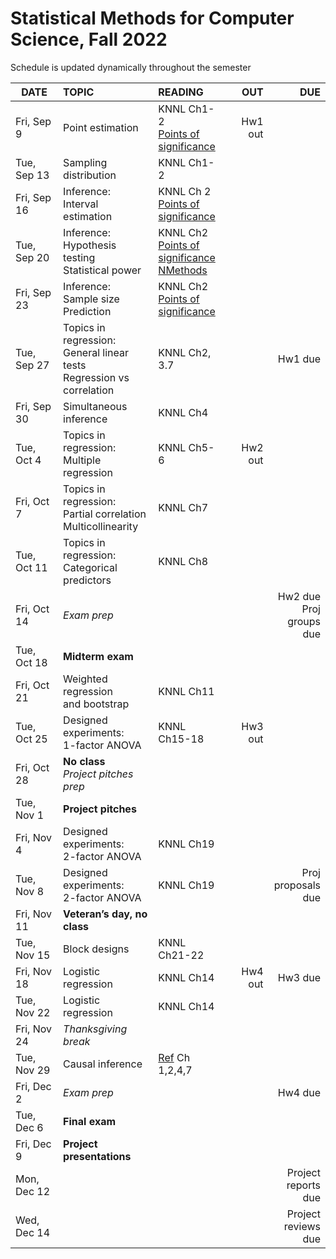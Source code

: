 <h1> Statistical Methods for Computer Science, Fall 2022 </h1>
Schedule is updated dynamically throughout the semester
</br>

<font size="3">

| DATE        | TOPIC            |READING     |      OUT |        DUE |
| ---------   |:-----------------|:-----------| --------:| ----------:|
| Fri, Sep 9  | Point estimation |  KNNL Ch1-2</br>[Points of significance](https://www.nature.com/articles/nmeth.2613)  | Hw1 out | |
| Tue, Sep 13 | Sampling distribution |  KNNL Ch1-2 |   |            |
| Fri, Sep 16 | Inference:</br>Interval estimation   |  KNNL Ch 2</br>[Points of significance](https://www.nature.com/articles/nmeth.2659)  |          |            |
| Tue, Sep 20 | Inference:</br>Hypothesis testing </br>Statistical power |  KNNL Ch2</br>[Points of significance](https://www.nature.com/articles/nmeth.2698)</br>[NMethods](https://www.nature.com/articles/nmeth.3288)  |          |            |
| Fri, Sep 23 | Inference:</br>Sample size</br>Prediction  | KNNL Ch2</br>[Points of significance](https://www.nature.com/articles/nmeth.2738)  |          |            |
| Tue, Sep 27 | Topics in regression:</br>General linear tests</br>Regression vs correlation | KNNL Ch2, 3.7 |  | Hw1 due    |
| Fri, Sep 30 | Simultaneous inference    | KNNL Ch4 |   |            |
| Tue, Oct 4  | Topics in regression:</br>Multiple regression  | KNNL Ch5-6  |   Hw2 out   |            |
| Fri, Oct 7  | Topics in regression:</br>Partial correlation</br> Multicollinearity     | KNNL Ch7  |   ||
| Tue, Oct 11 | Topics in regression:</br>Categorical predictors |  KNNL Ch8  |          |  |
| Fri, Oct 14 | *Exam prep*      |            |          | Hw2 due</br>Proj groups due |
| Tue, Oct 18 | **Midterm exam**|  |     | |
| Fri, Oct 21 | Weighted regression</br>and bootstrap | KNNL Ch11           |   |            |
| Tue, Oct 25 | Designed experiments:</br>1-factor ANOVA | KNNL Ch15-18 |   Hw3 out  |            |
| Fri, Oct 28 | **No class**</br>*Project pitches prep* |     |          |            |
| Tue, Nov 1  |**Project pitches**|            |   |            |
| Fri, Nov 4  | Designed experiments:</br>2-factor ANOVA | KNNL Ch19 |          |            |
| Tue, Nov 8  | Designed experiments:</br>2-factor ANOVA | KNNL Ch19 |          | Proj proposals due  |
| Fri, Nov 11 | **Veteran's day, no class** | |    |            |
| Tue, Nov 15 | Block designs | KNNL Ch21-22          | | |
| Fri, Nov 18 | Logistic regression |KNNL Ch14      |Hw4 out  | Hw3 due|
| Tue, Nov 22 | Logistic regression |KNNL Ch14   |    |            |
| Fri, Nov 24 | *Thanksgiving break* ||||
| Tue, Nov 29 | Causal inference |  [Ref](https://matheusfacure.github.io/python-causality-handbook/landing-page.html) Ch 1,2,4,7 |          |            |
| Fri, Dec 2  | *Exam prep*      |            |          |Hw4 due     |
| Tue, Dec 6  | **Final exam**   |            |          |            |
| Fri, Dec 9 | **Project presentations**  |  |          |            |
| Mon, Dec 12 |                  |            |          | Project reports due           |
| Wed, Dec 14 |                  |            |          | Project reviews due           |
</font>







